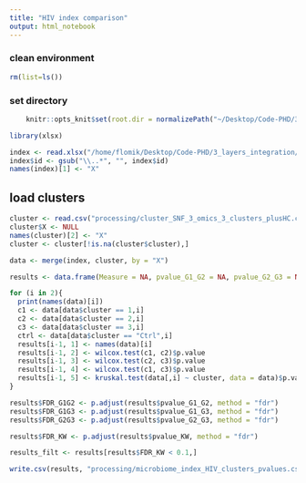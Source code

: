 ```yaml
---
title: "HIV index comparison"
output: html_notebook
---
```



### clean environment
```r
rm(list=ls())
```

### set directory
```r
    knitr::opts_knit$set(root.dir = normalizePath("~/Desktop/Code-PHD/3_layers_integration/")) 
```

```r
library(xlsx)
```

```r
index <- read.xlsx("/home/flomik/Desktop/Code-PHD/3_layers_integration/data/HIV-index.xlsx", 1)
index$id <- gsub("\\..*", "", index$id)
names(index)[1] <- "X"
```

## load clusters
```r
cluster <- read.csv("processing/cluster_SNF_3_omics_3_clusters_plusHC.csv")
cluster$X <- NULL
names(cluster)[2] <- "X"
cluster <- cluster[!is.na(cluster$cluster),]
```

```r
data <- merge(index, cluster, by = "X")
```

```r
results <- data.frame(Measure = NA, pvalue_G1_G2 = NA, pvalue_G2_G3 = NA, pvalue_G1_G3 = NA, pvalue_KW = NA)
```

```r
for (i in 2){
  print(names(data)[i])
  c1 <- data[data$cluster == 1,i]
  c2 <- data[data$cluster == 2,i]
  c3 <- data[data$cluster == 3,i]
  ctrl <- data[data$cluster == "Ctrl",i]
  results[i-1, 1] <- names(data)[i]
  results[i-1, 2] <- wilcox.test(c1, c2)$p.value
  results[i-1, 3] <- wilcox.test(c2, c3)$p.value
  results[i-1, 4] <- wilcox.test(c1, c3)$p.value
  results[i-1, 5] <- kruskal.test(data[,i] ~ cluster, data = data)$p.value
}

results$FDR_G1G2 <- p.adjust(results$pvalue_G1_G2, method = "fdr")
results$FDR_G1G3 <- p.adjust(results$pvalue_G1_G3, method = "fdr")
results$FDR_G2G3 <- p.adjust(results$pvalue_G2_G3, method = "fdr")

results$FDR_KW <- p.adjust(results$pvalue_KW, method = "fdr")

results_filt <- results[results$FDR_KW < 0.1,]

write.csv(results, "processing/microbiome_index_HIV_clusters_pvalues.csv")
```
